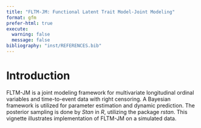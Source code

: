 ```yaml
---
title: "FLTM-JM: Functional Latent Trait Model-Joint Modeling"
format: gfm
prefer-html: true
execute: 
  warning: false
  message: false
bibliography: "inst/REFERENCES.bib"
---
```


# Introduction

FLTM-JM is a joint modeling framework for multivariate longitudinal ordinal variables and time-to-event data with right censoring. A Bayesian framework is utilized for parameter estimation and dynamic prediction. The posterior sampling is done by *Stan* in *R*, utilizing the package *rstan*. This vignette illustrates implementation of FLTM-JM on a simulated data.

